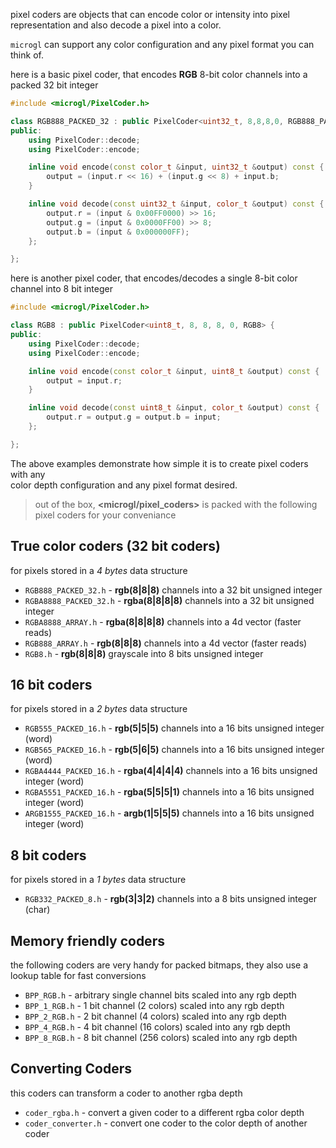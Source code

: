 pixel coders are objects that can encode color or intensity into pixel representation
and also decode a pixel into a color.  

`microgl` can support any color configuration and any pixel format you can think of.

here is a basic pixel coder, that encodes **RGB** 8-bit color channels into a packed
32 bit integer
```cpp
#include <microgl/PixelCoder.h>

class RGB888_PACKED_32 : public PixelCoder<uint32_t, 8,8,8,0, RGB888_PACKED_32> {
public:
    using PixelCoder::decode;
    using PixelCoder::encode;

    inline void encode(const color_t &input, uint32_t &output) const {
        output = (input.r << 16) + (input.g << 8) + input.b;
    }

    inline void decode(const uint32_t &input, color_t &output) const {
        output.r = (input & 0x00FF0000) >> 16;
        output.g = (input & 0x0000FF00) >> 8;
        output.b = (input & 0x000000FF);
    };

};
```

here is another pixel coder, that encodes/decodes a single 8-bit color channel into
8 bit integer
```cpp
#include <microgl/PixelCoder.h>

class RGB8 : public PixelCoder<uint8_t, 8, 8, 8, 0, RGB8> {
public:
    using PixelCoder::decode;
    using PixelCoder::encode;

    inline void encode(const color_t &input, uint8_t &output) const {
        output = input.r;
    }

    inline void decode(const uint8_t &input, color_t &output) const {
        output.r = output.g = output.b = input;
    };

};
```

The above examples demonstrate how simple it is to create pixel coders with any  
color depth configuration and any pixel format desired.  

> out of the box, **<microgl/pixel_coders>** is packed with the following pixel coders for your conveniance

## True color coders (32 bit coders)
for pixels stored in a *4 bytes* data structure
- `RGB888_PACKED_32.h` - **rgb(8|8|8)** channels into a 32 bit unsigned integer
- `RGBA8888_PACKED_32.h` - **rgba(8|8|8|8)** channels into a 32 bit unsigned integer
- `RGBA8888_ARRAY.h` - **rgba(8|8|8|8)** channels into a 4d vector (faster reads)
- `RGB888_ARRAY.h` - **rgb(8|8|8)** channels into a 4d vector (faster reads)
- `RGB8.h` - **rgb(8|8|8)** grayscale into 8 bits unsigned integer

## 16 bit coders
for pixels stored in a *2 bytes* data structure
- `RGB555_PACKED_16.h` - **rgb(5|5|5)** channels into a 16 bits unsigned integer (word)
- `RGB565_PACKED_16.h` - **rgb(5|6|5)** channels into a 16 bits unsigned integer (word)
- `RGBA4444_PACKED_16.h` - **rgba(4|4|4|4)** channels into a 16 bits unsigned integer (word)
- `RGBA5551_PACKED_16.h` - **rgba(5|5|5|1)** channels into a 16 bits unsigned integer (word)
- `ARGB1555_PACKED_16.h` - **argb(1|5|5|5)** channels into a 16 bits unsigned integer (word)

## 8 bit coders
for pixels stored in a *1 bytes* data structure
- `RGB332_PACKED_8.h` - **rgb(3|3|2)** channels into a 8 bits unsigned integer (char)

## Memory friendly coders
the following coders are very handy for packed bitmaps, they also use a lookup table for
fast conversions
- `BPP_RGB.h` - arbitrary single channel bits scaled into any rgb depth
- `BPP_1_RGB.h` - 1 bit channel (2 colors) scaled into any rgb depth
- `BPP_2_RGB.h` - 2 bit channel (4 colors) scaled into any rgb depth
- `BPP_4_RGB.h` - 4 bit channel (16 colors) scaled into any rgb depth
- `BPP_8_RGB.h` - 8 bit channel (256 colors) scaled into any rgb depth


## Converting Coders
this coders can transform a coder to another rgba depth
- `coder_rgba.h` - convert a given coder to a different rgba color depth
- `coder_converter.h` - convert one coder to the color depth of another coder